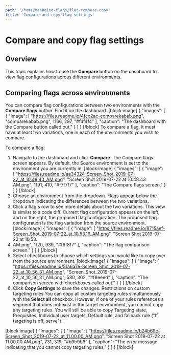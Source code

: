 ```yaml
---
path: '/home/managing-flags/flag-compare-copy'
title: 'Compare and copy flag settings'
---
```


# Compare and copy flag settings

## Overview

This topic explains how to use the **Compare** button on the dashboard to view flag configurations across different environments.

## Comparing flags across environments

You can compare flag configurations between two environments with the **Compare flags** button. Find it on the dashboard.
[block:image]
{
"images": [
{
"image": [
"https://files.readme.io/4fcc2ac-comparekabab.png",
"comparekabab.png",
1166,
297,
"#f4f4f4"
],
"caption": "The dashboard with the Compare button called out."
}
]
}
[/block]
To compare a flag, it must have at least two variations, one in each of the environments you wish to compare.

To compare a flag:

1. Navigate to the dashboard and click **Compare.** The Compare flags screen appears. By default, the Source environment is set to the environment you are currently in.
   [block:image]
   {
   "images": [
   {
   "image": [
   "https://files.readme.io/aa34324-Screen_Shot_2019-07-22_at_10.48.43_AM.png",
   "Screen Shot 2019-07-22 at 10.48.43 AM.png",
   1191,
   410,
   "#f7f7f7"
   ],
   "caption": "The Compare flags screen."
   }
   ]
   }
   [/block]
2. Choose an environment from the dropdown. Flags appear below the dropdown indicating the differences between the two variations.
3. Click a flag's row to see more details about the two variations. This view is similar to a code diff. Current flag configuration appears on the left, and on the right, the proposed flag configuration. The proposed flag configuration is the flag variation from the source environment.
   [block:image]
   {
   "images": [
   {
   "image": [
   "https://files.readme.io/8715aef-Screen_Shot_2019-07-22_at_10.53.16_AM.png",
   "Screen Shot 2019-07-22 at 10.53.
4. AM.png",
   1120,
   939,
   "#f6f8f7"
   ],
   "caption": "The flag comparison screen."
   }
   ]
   }
   [/block]
5. Select checkboxes to choose which settings you would like to copy over from the source environment.
   [block:image]
   {
   "images": [
   {
   "image": [
   "https://files.readme.io/51a6a7e-Screen_Shot_2019-07-22_at_10_56_31_AM.png",
   "Screen_Shot_2019-07-22_at_10_56_31_AM.png",
   580,
   362,
   "#f8eeed"
   ],
   "caption": "The comparison screen with checkboxes called out."
   }
   ]
   }
   [/block]
6. Click **Copy Settings** to save the changes.
   <Callout intent="alert">
     <CalloutTitle>Restrictions on custom targeting rules</CalloutTitle>
     <CalloutDescription>
       You can copy all custom targeting rules simultaneously with the **Select all** checkbox. However, if one of your
       rules references a segment that does not exist in the target environment, you cannot copy any targeting rules.
       You will still be able to copy Targeting state, Prequisites, Individual user targets, Default rule, and fallback
       rule (\"If targeting is off, serve\").
     </CalloutDescription>
   </Callout>

[block:image]
{
"images": [
{
"image": [
"https://files.readme.io/b24b69c-Screen_Shot_2019-07-22_at_11.00.00_AM.png",
"Screen Shot 2019-07-22 at 11.00.00 AM.png",
731,
319,
"#b9b9b6"
],
"caption": "The error message indicating that you cannot copy targeting rules."
}
]
}
[/block]
